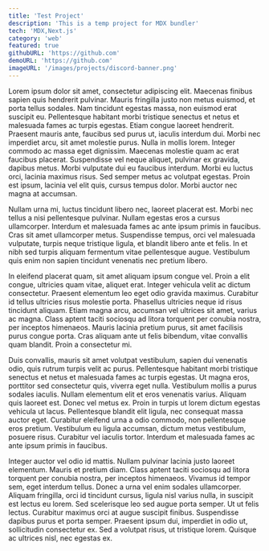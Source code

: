 ```yaml
---
title: 'Test Project'
description: 'This is a temp project for MDX bundler'
tech: 'MDX,Next.js'
category: 'web'
featured: true
githubURL: 'https://github.com'
demoURL: 'https://github.com'
imageURL: '/images/projects/discord-banner.png'
---
```


Lorem ipsum dolor sit amet, consectetur adipiscing elit. Maecenas finibus sapien quis hendrerit pulvinar. Mauris fringilla justo non metus euismod, et porta tellus sodales. Nam tincidunt egestas massa, non euismod erat suscipit eu. Pellentesque habitant morbi tristique senectus et netus et malesuada fames ac turpis egestas. Etiam congue laoreet hendrerit. Praesent mauris ante, faucibus sed purus ut, iaculis interdum dui. Morbi nec imperdiet arcu, sit amet molestie purus. Nulla in mollis lorem. Integer commodo ac massa eget dignissim. Maecenas molestie quam ac erat faucibus placerat. Suspendisse vel neque aliquet, pulvinar ex gravida, dapibus metus. Morbi vulputate dui eu faucibus interdum. Morbi eu luctus orci, lacinia maximus risus. Sed semper metus ac volutpat egestas. Proin est ipsum, lacinia vel elit quis, cursus tempus dolor. Morbi auctor nec magna at accumsan.

Nullam urna mi, luctus tincidunt libero nec, laoreet placerat est. Morbi nec tellus a nisi pellentesque pulvinar. Nullam egestas eros a cursus ullamcorper. Interdum et malesuada fames ac ante ipsum primis in faucibus. Cras sit amet ullamcorper metus. Suspendisse tempus, orci vel malesuada vulputate, turpis neque tristique ligula, et blandit libero ante et felis. In et nibh sed turpis aliquam fermentum vitae pellentesque augue. Vestibulum quis enim non sapien tincidunt venenatis nec pretium libero.

In eleifend placerat quam, sit amet aliquam ipsum congue vel. Proin a elit congue, ultricies quam vitae, aliquet erat. Integer vehicula velit ac dictum consectetur. Praesent elementum leo eget odio gravida maximus. Curabitur id tellus ultricies risus molestie porta. Phasellus ultricies neque id risus tincidunt aliquam. Etiam magna arcu, accumsan vel ultrices sit amet, varius ac magna. Class aptent taciti sociosqu ad litora torquent per conubia nostra, per inceptos himenaeos. Mauris lacinia pretium purus, sit amet facilisis purus congue porta. Cras aliquam ante ut felis bibendum, vitae convallis quam blandit. Proin a consectetur mi.

Duis convallis, mauris sit amet volutpat vestibulum, sapien dui venenatis odio, quis rutrum turpis velit ac purus. Pellentesque habitant morbi tristique senectus et netus et malesuada fames ac turpis egestas. Ut magna eros, porttitor sed consectetur quis, viverra eget nulla. Vestibulum mollis a purus sodales iaculis. Nullam elementum elit et eros venenatis varius. Aliquam quis laoreet est. Donec vel metus ex. Proin in turpis ut lorem dictum egestas vehicula ut lacus. Pellentesque blandit elit ligula, nec consequat massa auctor eget. Curabitur eleifend urna a odio commodo, non pellentesque eros pretium. Vestibulum eu ligula accumsan, dictum metus vestibulum, posuere risus. Curabitur vel iaculis tortor. Interdum et malesuada fames ac ante ipsum primis in faucibus.

Integer auctor vel odio id mattis. Nullam pulvinar lacinia justo laoreet elementum. Mauris et pretium diam. Class aptent taciti sociosqu ad litora torquent per conubia nostra, per inceptos himenaeos. Vivamus id tempor sem, eget interdum tellus. Donec a urna vel enim sodales ullamcorper. Aliquam fringilla, orci id tincidunt cursus, ligula nisl varius nulla, in suscipit est lectus eu lorem. Sed scelerisque leo sed augue porta semper. Ut ut felis lectus. Curabitur maximus orci at augue suscipit finibus. Suspendisse dapibus purus et porta semper. Praesent ipsum dui, imperdiet in odio ut, sollicitudin consectetur ex. Sed a volutpat risus, ut tristique lorem. Quisque ac ultrices nisl, nec egestas ex.
